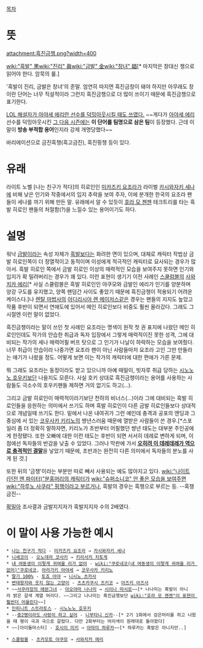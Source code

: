 [[목차]]
= 뜻 =
attachment:흑진금챙.png?width=400

[[wiki:"흑발" 黑]][[wiki:"진리" 眞]][[wiki:"금발" 金]][[wiki:"창녀" 娼]][* 마지막은 창대신 챙으로 읽어야 한다. 암묵의 룰.]

'흑발이 진리, 금발은 창녀'의 준말. 엄연히 따지면 흑진금창이 돼야 하지만 아무래도 창이란 단어는 너무 직설적이라 그런지 흑진금챙으로 더 많이 쓰이기 때문에 흑진금챙으로 표기한다.

[http://tvple.com/82474 LOL 해설자가 아야세 에리란 선수를 덕밍아웃시킬 때도 쓰였다.] ~~게다가 [[아야세 에리]] 선수를 덕밍아웃시킨 [[빅파일 NLB Spring 2014|그 다음 시즌]]에는 '''이 단어를 팀명으로 삼은 팀'''이 등장했다. 근데 이 말이 '''방송 부적합 용어'''인지라 강제 개명당했다~~

바리에이션으로 금진흑챙(흑고금진), 흑진핑챙 등이 있다.

= 유래 =
라이트 노벨 [나는 친구가 적다]의 히로인인 [[미카즈키 요조라]]가 라이벌 [[카시와자키 세나]]에 비해 낮은 인기와 작중에서의 입지 추락을 보여 주자, 이에 분개한 한국의 요조라 팬들이 세나를 까기 위해 만든 말. 유래에서 알 수 있듯이 [[호라 모 젠젠]] 테크트리를 타는 흑발 히로인 팬들의 처절함(?)을 느낄수 있는 용어이기도 하다.

= 설명 =
워낙 [[금발]]이라는 속성 자체가 [[흑발]]보다는 화려한 면이 있으며, 대체로 캐릭터 작법상 금발 히로인쪽이 더 정열적이고 동적이며 이성에게 적극적인 캐릭터로 묘사되는 경우가 많아서. 흑발 히로인 쪽에서 금발 히로인 이상의 매력적인 모습을 보여주지 못하면 인기와 입지가 확 밀려버리는 경우가 꽤 있다. 이런 표현이 생기기 이전 사례인 [[스쿨럼블]]의 [[사와치카 에리]][* 사실 스쿨럼블은 흑발 히로인인 야쿠모와 금발인 에리가 인기를 양분하며 양강 구도를 유지했고, 양쪽 팬덤간 사이도 좋았기 때문에 흑진금챙이 적용되기 어려운 케이스다.]나 [[렌탈 마법사]]의 [[아디리시아 렌 메이저스]]같은 경우는 팬들의 지지도 높았고 작품 후반이 되면서 연애도에 있어서 메인 히로인보다 비중도 훨씬 올라갔다. 그래도 그시절엔 이런 말이 없었다.

흑진금챙이라는 말이 쓰인 첫 사례인 요조라는 명색이 원작 첫 권 표지에 나왔던 메인 히로인인데도 작가의 안습한 취급과 독자 입장에서 그렇게 매력적이진 못한 성격, 그에 대비되는 작가의 세나 매력어필 버프 탓으로 그 인기가 나날이 하락하는 모습을 보여줬다. 너무 취급이 안습이라 나중가면 요조라 팬이 아닌 사람들마저 요조라 고인 그만 만들라는 얘기가 나왔을 정도. 어떻게 보면 이는 작가의 캐릭터에 대한 편애가 가른 문제.

뭐 그래도 요조라는 동정이라도 받고 있으니까 아예 때밀이, 빗자루 취급 당하는 [[시노노노 호우키]]보단 나을지도 모른다. 사실 호키 상대로 흑진금챙이라는 용어를 사용하는 사람들도 극소수의 호우키팬들 제하면 거의 없기도 하고(...).

그리고 금발 히로인이 매력적이라기보단 천하의 비너스(...)이라 그에 대비되는 흑발 히로인들을 응원하는 의미에서 쓰기도 하며 흑발 히로인이 다른 금발 히로인들보다 상대적으로 개념일때 쓰기도 한다. 밑에서 나온 내여귀가 그런 예인데 충격과 공포의 엔딩과 그 중심에 서 있는 [[코우사카 키리노]]의 썅년스러움 때문에 열받은 사람들이 쓴 경우.[*스포일러 좀 더 정확히 말하자면, 키리노가 초반부터 어필했던 썅년 태도는 대부분 주인공에게 한정됐다. 또한 오빠에 대한 이런 태도는 후반이 되면 서서히 데레로 변하게 되며, 이 점에선 독자들의 반감을 낮출 수 있었다. 그러나 막판에 가서 '''[[근친|오히려 이 데레데레가 역으로 충격적인 결말]]'''을 낳았기 때문에, 초반과는 완전히 다른 의미에서 독자들의 분노를 사게 된 것.]

또한 뒤의 '금챙'이라는 부분만 따로 빼서 사용되는 예도 많아지고 있다. [[wiki:"나이트(던전 앤 파이터)"분홍머리의 캐릭터가]] [[wiki:"슈퍼소니코" 안 좋은 모습을 보여주면]] [[wiki:"하루노 사쿠라" 핑챙이라고 부르거나]], 흑발의 경우는 흑챙으로 부르는 등. --흑챙금진--

[[확밀아]] 조사결과 금발지지자가 흑발지지자 수의 2배였다. 
= 이 말이 사용 가능한 예시 =
 * [[나는 친구가 적다]] - [[미카즈키 요조라]] → [[카시와자키 세나]]
 * [[니세코이]] - [[오노데라 코사키]] → [[키리사키 치토게]]
 * [[내 여동생이 이렇게 귀여울 리가 없어]] - [[wiki:"쿠로네코(내 여동생이 이렇게 귀여울 리가 없어)"쿠로네코]], [[아라가키 아야세]] → [[코우사카 키리노]]
 * [[딸기 100%]] - [[토죠 아야]] → [[니시노 츠카사]]
 * [[변태왕자와 웃지 않는 고양이]] - [[츠츠카쿠시 츠키코]] → [[아즈키 아즈사]]
 * ~~[[사쿠라장의 애완그녀]] - [[아오야마 나나미]] → [[시이나 마시로]]~~[* 나나미는 흑발이 아니라 밝은 갈색 계열 머리다. ~~그리고 나나미는 흑진금챙보단 [[wiki:"호라 모 젠젠"이 표현이 훨씬더 어울린다]]~~]
 * [[인피니트 스트라토스]] - [[시노노노 호우키]]
 * --[[중2병이라도 사랑이 하고 싶어]] - [[니부타니 신카]]--[* 2기 1화에서 검은머리를 하고 나왔을 때 평이 극과 극으로 갈렸다. 다만 2화부터는 머리색이 원래대로 돌아왔다]
 * ~~[아이돌마스터] - [[호시이 미키]] → [[아마미 하루카]]~~[* 하루카는 흑발은 아니지만..]

 * [[스쿨럼블]] - [[츠카모토 야쿠모]] → [[사와치카 에리]]
